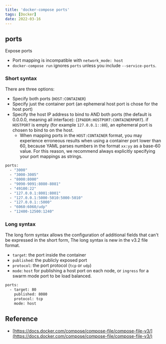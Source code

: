 ```yaml
---
title: 'docker-compose ports'
tags: [Docker]
date: 2022-03-16
---
```


## ports

Expose ports

- Port mapping is incompatible with `network_mode: host`
- `docker-compose run` ignores `ports` unless you include `--service-ports`.

### Short syntax

There are three options:

- Specify both ports (`HOST:CONTAINER`)
- Specify just the container port (an ephemeral host port is chose for the host
  port)
- Specify the host IP address to bind to AND both ports (the default is 0.0.0.0,
  meaning all interface): (`IPADDR:HOSTPORT:CONTAINERPORT`). if `HOSTPORT` is
  empty (for example `127.0.0.1::80`), an ephemeral port is chosen to bind to on
  the host.
  - When mapping ports in the `HOST:CONTAINER` format, you may experience
    erroneous results when using a container port lower than 60, because YAML
    parses numbers in the format `xx:yy` as a base-60 value. For this reason, we
    recommend always explicitly specifying your port mappings as strings.

```Dockerfile
ports:
  - "3000"
  - "3000-3005"
  - "8000:8000"
  - "9090-9091:8080-8081"
  - "49100:22"
  - "127.0.0.1:8001:8001"
  - "127.0.0.1:5000-5010:5000-5010"
  - "127.0.0.1::5000"
  - "6060:6060/udp"
  - "12400-12500:1240"
```

### Long syntax

The long form syntax allows the configuration of additional fields that can't be
expressed in the short form, The long syntax is new in the v3.2 file format.

- `target`: the port inside the container
- `published`: the publicly exposed port
- `protocol`: the port protocol (`tcp` or `udp`)
- `mode`: `host` for publishing a host port on each node, or `ingress` for a
  swarm mode port to be load balanced.

```Dockerfile
ports:
  - target: 80
    published: 8080
    protocol: tcp
    mode: host
```

## Reference

- [https://docs.docker.com/compose/compose-file/compose-file-v3/](https://docs.docker.com/compose/compose-file/compose-file-v3/)


